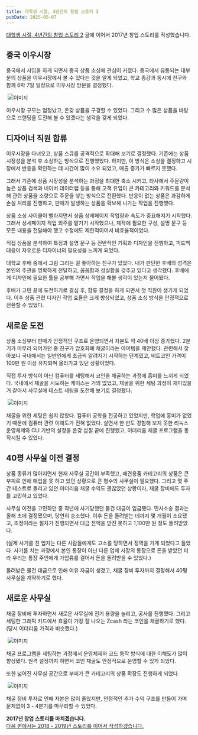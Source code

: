 ```yaml
---
title: 대학생 시절, 4년간의 창업 스토리 3
pubDate: 2025-05-07
---
```



[대학생 시절, 4년간의 창업 스토리 2](/logs/2025/05/college-ecommerce-startup-story-2) 글에 이어서 2017년 창업 스토리를 작성했습니다.

## 중국 이우시장

중국에서 사입을 하게 되면서 중국 상품 소싱에 관심이 커졌다.
중국에서 유통되는 대부분의 상품을 이우시장에서 볼 수 있다는 것을 알게 되었고,
학교 종강과 동시에 친구와 함께 6박 7일 일정으로 이우시장 방문을 결정했다.

<Img caption="중국 이우시장 방문">
  <Image src={img01} alt="이미지" />
</Img>

이우시장 규모는 엄청났고, 온갖 상품을 구경할 수 있었다.
그리고 수 많은 상품을 바탕으로 브랜딩을 도전해 볼 수 있겠다는 생각을 갖게 되었다.

## 디자이너 직원 합류

이우시장을 다녀오고, 상품 스큐를 공격적으로 확대해 보기로 결정했다.
기존에는 상품 시장성을 분석 후 소싱하는 방식으로 진행했었다.
하지만, 이 방식은 소싱을 결정하고 시장에서 반응을 확인하는 데 시간이 많이 소요 되었고, 매출 증가가 빠르지 못했다.

그래서 기존에 상품 시장성을 분석하는 과정을 최대한 축소 시키고,
타사에서 주문량이 높은 상품 검색과 네이버 데이터랩 등을 통해 고객 유입이 큰 카테고리와 키워드를 분석해 관련 상품을 소량으로 주문을 넣는 방식으로 전환했다.
반응이 없는 상품은 과감하게 손실 처리를 진행하고, 판매가 발생하는 상품을 확보해 나가는 작업을 진행했다.

상품 소싱 사이클이 빨라지면서 상품 상세페이지 작업량과 속도가 중요해지기 시작했다.
그래서 상세페이지 작업 외주를 맡기기 시작했으나, 제작에 필요한 구성, 설명 문구 등 모든 내용을 전달해야 했고 수정에도 제한적이어서 비효율적이었다.

직접 상품을 분석하여 특징과 설명 문구 등 전반적인 기획과 디자인을 진행하고, 피드백 대응이 자유로운 디자이너의 필요성을 느끼게 되었다.

대학교 후배 중에서 그림 그리는 걸 좋아하는 친구가 있었다.
내가 판단한 후배의 성격은 본인의 주관을 명확하게 전달하고, 꼼꼼함과 성실함을 갖추고 있다고 생각했다.
후배에게 디자인에 필요한 툴을 공부해 가면서 작업을 해볼 생각이 있는지 물어봤다.

후배가 고민 끝에 도전하기로 결심 후, 합류 결정을 하게 되면서 첫 직원이 생기게 되었다.
이후 상품 관련 디자인 작업 효율은 크게 향상되었고, 상품 소싱 방식을 안정적으로 전환할 수 있었다.

## 새로운 도전

상품 소싱부터 판매가 안정적인 구조로 운영되면서 자본도 약 40배 이상 증가했다.
2분기가 마무리 되어가던 중 친구가 암호화폐 채굴이라는 아이템을 제안했다.
관련해서 찾아보니 국내에서는 일반인에게 조금씩 알려지기 시작하는 단계였고, 비트코인 가격이 100만 원 이상 유지되며 올라가고 있던 상황이었다.

직접 투자 방식이 아닌 컴퓨터를 세팅해서 코인을 채굴하는 과정에 흥미를 느끼게 되었다.
국내에서 채굴을 시도하는 케이스는 거의 없었고, 채굴을 위한 세팅 과정이 재미있을 거 같아서 사무실에 테스트 세팅을 도전해 보기로 결정했다.

<Img caption="사무실에 테스트 채굴을 위한 컴퓨터 세팅">
  <Image src={img02} alt="이미지" />
</Img>

채굴을 위한 세팅은 쉽지 않았다.
컴퓨터 공학을 전공하고 있었지만, 학업에 흥미가 없었기 때문에 컴퓨터 관련 이해도가 전혀 없었다.
살면서 한 번도 경험해 보지 못한 리눅스 운영체제와 CLI 기반의 설정을 온갖 삽질 끝에 진행했고, 이더리움 채굴 프로그램을 동작시킬 수 있었다.

## 40평 사무실 이전 결정

상품 종류가 많아지면서 현재 사무실 공간이 부족했고,
애견용품 카테고리의 상품은 큰 부피로 인해 매입을 못 하고 있던 상황으로 큰 평수의 사무실이 필요했다.
그리고 몇 주간 테스트로 돌리고 있던 이더리움 채굴 수익도 괜찮았던 상황이라, 채굴 장비에도 투자를 고민하고 있었다.

사무실 이전을 고민하던 중 작년에 사기당했던 물건 대금이 입금됐다.
민사소송 결과는 올해 초에 결정됐으며, 당연히 승소했다.
이후 돈을 돌려받는 데까지 몇 개월이 소요됐고, 조정이라는 절차가 진행되면서 대금 전액을 받진 못하고 1,100만 원 정도 돌려받았다.

(실제 사기를 친 업자는 다른 사람들에게도 고소를 당하면서 징역을 가게 되었다고 들었다.
사기를 치는 과정에서 본인 통장이 아닌 다른 업체 사장의 통장으로 돈을 받았던 터라
우리는 통장 주인에게 가압류를 걸어서 돈을 돌려받을 수 있었다.)

돌려받은 물건 대금으로 인해 여유 자금이 생겼고, 채굴 장비 투자까지 결정해서 40평 사무실을 계약하기로 했다.

## 새로운 사무실

채굴 장비에 투자하면서 새로운 사무실에 전기 용량을 늘리고, 공사를 진행했다.
그리고 세팅한 그래픽 카드에서 효율이 가장 잘 나오는 Zcash 라는 코인을 채굴하기로 했다. (당시 이더리움 가격과 비슷했다.)

<Img caption="Zcash 채굴 장비 세팅 완료">
  <Image src={img03} alt="이미지" />
</Img>

채굴 프로그램을 세팅하는 과정에서 운영체제와 코드 동작 방식에 대한 이해도가 많이 향상됐다.
원격 설정까지 하면서 코인 채굴도 안정적으로 운영할 수 있게 되었다.

또한 넓어진 사무실 공간으로 부피가 큰 카테고리의 상품 확장도 진행하게 되었다.

<Img caption="부피가 큰 카테고리의 상품으로 확장">
  <Image src={img04} alt="이미지" />
</Img>

채굴 장비 투자로 인해 자본은 많이 줄었지만, 안정적인 추가 수익 구조를 만들어 가며 문제없이 3 - 4분기를 마무리할 수 있었다.

**2017년 창업 스토리를 마치겠습니다.<br />**
[다음 편에서는 2018 - 2019년 스토리를 이어서 작성하겠습니다.](/logs/2025/05/college-ecommerce-startup-story-4)